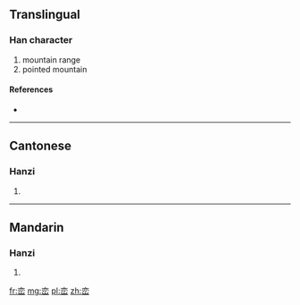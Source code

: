 {{also|巒}}
==Translingual==

===Han character===
{{Han char|rn=46|rad=山|as=06|sn=9|four=|canj=卜金山 (YCU)}}

# mountain range
# pointed mountain

====References====
* {{Han ref|kx=0311.061|dj=0611.110|hdz=10771.140|uh=5CE6|ud=23782}}

----

==Cantonese==

===Hanzi===
{{yue-hanzi|jyut=[[lyun4]]|y=lyun4|tra=巒}}

# {{defn|lang=yue|sort=山06}}

----

==Mandarin==

===Hanzi===
{{cmn-hanzi|tra=巒|pin=[[luán]] ([[luan2]])|wg=luan<sup>2</sup>}}

# {{defn|lang=cmn|sort=山06}}

[[fr:峦]]
[[mg:峦]]
[[pl:峦]]
[[zh:峦]]